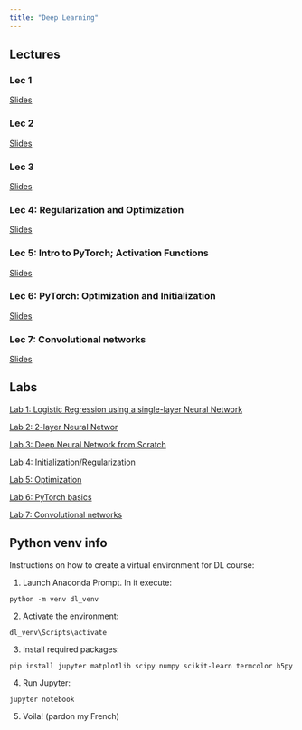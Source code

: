 ```yaml
---
title: "Deep Learning"
---
```




## Lectures

### Lec 1

[Slides](dl_lec1.qmd)

### Lec 2

[Slides](dl_lec2.qmd)

### Lec 3

[Slides](dl_lec3.qmd)

### Lec 4: Regularization and Optimization

[Slides](dl_lec4.qmd)

### Lec 5: Intro to PyTorch; Activation Functions

[Slides](dl_lec5.qmd)

### Lec 6: PyTorch: Optimization and Initialization

[Slides](dl_lec6.qmd)

### Lec 7: Convolutional networks

[Slides](dl_lec7.qmd)

## Labs

[Lab 1: Logistic Regression using a single-layer Neural Network](./dl_lab1.qmd)

[Lab 2: 2-layer Neural Networ](./dl_lab2.qmd)

[Lab 3: Deep Neural Network from Scratch](./dl_lab3.qmd)

[Lab 4: Initialization/Regularization](./dl_lab4.qmd)

[Lab 5: Optimization](./dl_lab5.qmd)

[Lab 6: PyTorch basics](./dl_lab6.qmd)

[Lab 7: Convolutional networks](./dl_lab7.qmd)

## Python venv info

Instructions on how to create a virtual environment for DL course:

1. Launch Anaconda Prompt. In it execute:

```
python -m venv dl_venv
```

2. Activate the environment:
```
dl_venv\Scripts\activate
```

3. Install required packages:
```
pip install jupyter matplotlib scipy numpy scikit-learn termcolor h5py
```

4. Run Jupyter:
```
jupyter notebook
```

5. Voila! (pardon my French)
